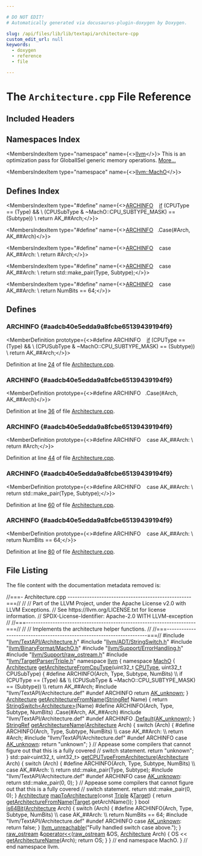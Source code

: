 ```yaml
---

# DO NOT EDIT!
# Automatically generated via docusaurus-plugin-doxygen by Doxygen.

slug: /api/files/lib/lib/textapi/architecture-cpp
custom_edit_url: null
keywords:
  - doxygen
  - reference
  - file

---
```





# The `Architecture.cpp` File Reference

<DoxygenPage pluginConfig={pluginConfig}>



## Included Headers

<IncludesList>
<IncludesListItem
  filePath="llvm/TextAPI/Architecture.h"
  permalink="/docs/api/files/include/include/llvm/include/llvm/textapi/architecture-h"
  isLocal="true" />
<IncludesListItem
  filePath="llvm/ADT/StringSwitch.h"
  permalink="/docs/api/files/include/include/llvm/include/llvm/adt/stringswitch-h"
  isLocal="true" />
<IncludesListItem
  filePath="llvm/BinaryFormat/MachO.h"
  permalink="/docs/api/files/include/include/llvm/include/llvm/binaryformat/macho-h"
  isLocal="true" />
<IncludesListItem
  filePath="llvm/Support/ErrorHandling.h"
  permalink="/docs/api/files/include/include/llvm/include/llvm/support/errorhandling-h"
  isLocal="true" />
<IncludesListItem
  filePath="llvm/Support/raw_ostream.h"
  permalink="/docs/api/files/include/include/llvm/include/llvm/support/raw-ostream-h"
  isLocal="true" />
<IncludesListItem
  filePath="llvm/TargetParser/Triple.h"
  permalink="/docs/api/files/include/include/llvm/include/llvm/targetparser/triple-h"
  isLocal="true" />
<IncludesListItem
  filePath="llvm/TextAPI/Architecture.def"
  permalink=""
  isLocal="true" />
</IncludesList>

## Namespaces Index

<MembersIndex>

<MembersIndexItem
  type="namespace"
  name={<><a href="/docs/api/namespaces/llvm">llvm</a></>}>
This is an optimization pass for GlobalISel generic memory operations. <a href="/docs/api/namespaces/llvm/#details">More...</a>
</MembersIndexItem>

<MembersIndexItem
  type="namespace"
  name={<><a href="/docs/api/namespaces/llvm/macho">llvm::MachO</a></>}>
</MembersIndexItem>

</MembersIndex>

## Defines Index

<MembersIndex>

<MembersIndexItem
  type="#define"
  name={<><a href="#aadcb40e5edda9a8fcbe65139439194f9">ARCHINFO</a>&nbsp;&nbsp;&nbsp;  <a href="/docs/api/files/lib/lib/passes/passbuilderbindings-cpp/#acdfbcf188e2d4a80837e89de2ccdffab">if</a> (CPUType == (Type) &amp;&amp;                                                     \\
      (CPUSubType &amp; ~MachO::CPU&#95;SUBTYPE&#95;MASK) == (Subtype))                    \\
    return AK&#95;##Arch;</>}>
</MembersIndexItem>

<MembersIndexItem
  type="#define"
  name={<><a href="#aadcb40e5edda9a8fcbe65139439194f9">ARCHINFO</a>&nbsp;&nbsp;&nbsp;.Case(#Arch, AK&#95;##Arch)</>}>
</MembersIndexItem>

<MembersIndexItem
  type="#define"
  name={<><a href="#aadcb40e5edda9a8fcbe65139439194f9">ARCHINFO</a>&nbsp;&nbsp;&nbsp;  case AK&#95;##Arch:                                                              \\
    return #Arch;</>}>
</MembersIndexItem>

<MembersIndexItem
  type="#define"
  name={<><a href="#aadcb40e5edda9a8fcbe65139439194f9">ARCHINFO</a>&nbsp;&nbsp;&nbsp;  case AK&#95;##Arch:                                                              \\
    return std::make&#95;pair(Type, Subtype);</>}>
</MembersIndexItem>

<MembersIndexItem
  type="#define"
  name={<><a href="#aadcb40e5edda9a8fcbe65139439194f9">ARCHINFO</a>&nbsp;&nbsp;&nbsp;  case AK&#95;##Arch:                                                              \\
    return NumBits == 64;</>}>
</MembersIndexItem>

</MembersIndex>


<SectionDefinition>

## Defines

### ARCHINFO {#aadcb40e5edda9a8fcbe65139439194f9}

<MemberDefinition
  prototype={<>#define ARCHINFO&nbsp;&nbsp;&nbsp;  <a href="/docs/api/files/lib/lib/passes/passbuilderbindings-cpp/#acdfbcf188e2d4a80837e89de2ccdffab">if</a> (CPUType == (Type) &amp;&amp;                                                     \\
      (CPUSubType &amp; ~MachO::CPU&#95;SUBTYPE&#95;MASK) == (Subtype))                    \\
    return AK&#95;##Arch;</>}>

Definition at line <a href="#l00024">24</a> of file <a href="/docs/api/files/lib/lib/textapi/architecture-cpp">Architecture.cpp</a>.
</MemberDefinition>

### ARCHINFO {#aadcb40e5edda9a8fcbe65139439194f9}

<MemberDefinition
  prototype={<>#define ARCHINFO&nbsp;&nbsp;&nbsp;.Case(#Arch, AK&#95;##Arch)</>}>

Definition at line <a href="#l00036">36</a> of file <a href="/docs/api/files/lib/lib/textapi/architecture-cpp">Architecture.cpp</a>.
</MemberDefinition>

### ARCHINFO {#aadcb40e5edda9a8fcbe65139439194f9}

<MemberDefinition
  prototype={<>#define ARCHINFO&nbsp;&nbsp;&nbsp;  case AK&#95;##Arch:                                                              \\
    return #Arch;</>}>

Definition at line <a href="#l00044">44</a> of file <a href="/docs/api/files/lib/lib/textapi/architecture-cpp">Architecture.cpp</a>.
</MemberDefinition>

### ARCHINFO {#aadcb40e5edda9a8fcbe65139439194f9}

<MemberDefinition
  prototype={<>#define ARCHINFO&nbsp;&nbsp;&nbsp;  case AK&#95;##Arch:                                                              \\
    return std::make&#95;pair(Type, Subtype);</>}>

Definition at line <a href="#l00060">60</a> of file <a href="/docs/api/files/lib/lib/textapi/architecture-cpp">Architecture.cpp</a>.
</MemberDefinition>

### ARCHINFO {#aadcb40e5edda9a8fcbe65139439194f9}

<MemberDefinition
  prototype={<>#define ARCHINFO&nbsp;&nbsp;&nbsp;  case AK&#95;##Arch:                                                              \\
    return NumBits == 64;</>}>

Definition at line <a href="#l00080">80</a> of file <a href="/docs/api/files/lib/lib/textapi/architecture-cpp">Architecture.cpp</a>.
</MemberDefinition>

</SectionDefinition>

## File Listing

The file content with the documentation metadata removed is:

<ProgramListing>

<Link id="l00001" /><CodeLine lineNumber="1"><span class="doxyHighlightComment">//===- Architecture.cpp ---------------------------------------------------===//</span></CodeLine>
<Link id="l00002" /><CodeLine lineNumber="2"><span class="doxyHighlightComment">//</span></CodeLine>
<Link id="l00003" /><CodeLine lineNumber="3"><span class="doxyHighlightComment">// Part of the LLVM Project, under the Apache License v2.0 with LLVM Exceptions.</span></CodeLine>
<Link id="l00004" /><CodeLine lineNumber="4"><span class="doxyHighlightComment">// See https://llvm.org/LICENSE.txt for license information.</span></CodeLine>
<Link id="l00005" /><CodeLine lineNumber="5"><span class="doxyHighlightComment">// SPDX-License-Identifier: Apache-2.0 WITH LLVM-exception</span></CodeLine>
<Link id="l00006" /><CodeLine lineNumber="6"><span class="doxyHighlightComment">//</span></CodeLine>
<Link id="l00007" /><CodeLine lineNumber="7"><span class="doxyHighlightComment">//===----------------------------------------------------------------------===//</span></CodeLine>
<Link id="l00008" /><CodeLine lineNumber="8"><span class="doxyHighlightComment">//</span></CodeLine>
<Link id="l00009" /><CodeLine lineNumber="9"><span class="doxyHighlightComment">// Implements the architecture helper functions.</span></CodeLine>
<Link id="l00010" /><CodeLine lineNumber="10"><span class="doxyHighlightComment">//</span></CodeLine>
<Link id="l00011" /><CodeLine lineNumber="11"><span class="doxyHighlightComment">//===----------------------------------------------------------------------===//</span></CodeLine>
<Link id="l00012" /><CodeLine lineNumber="12"></CodeLine>
<Link id="l00013" /><CodeLine lineNumber="13"><span class="doxyHighlightPreprocessor">#include &quot;<a href="/docs/api/files/include/include/llvm/include/llvm/textapi/architecture-h">llvm/TextAPI/Architecture.h</a>&quot;</span></CodeLine>
<Link id="l00014" /><CodeLine lineNumber="14"><span class="doxyHighlightPreprocessor">#include &quot;<a href="/docs/api/files/include/include/llvm/include/llvm/adt/stringswitch-h">llvm/ADT/StringSwitch.h</a>&quot;</span></CodeLine>
<Link id="l00015" /><CodeLine lineNumber="15"><span class="doxyHighlightPreprocessor">#include &quot;<a href="/docs/api/files/include/include/llvm/include/llvm/binaryformat/macho-h">llvm/BinaryFormat/MachO.h</a>&quot;</span></CodeLine>
<Link id="l00016" /><CodeLine lineNumber="16"><span class="doxyHighlightPreprocessor">#include &quot;<a href="/docs/api/files/include/include/llvm/include/llvm/support/errorhandling-h">llvm/Support/ErrorHandling.h</a>&quot;</span></CodeLine>
<Link id="l00017" /><CodeLine lineNumber="17"><span class="doxyHighlightPreprocessor">#include &quot;<a href="/docs/api/files/include/include/llvm/include/llvm/support/raw-ostream-h">llvm/Support/raw&#95;ostream.h</a>&quot;</span></CodeLine>
<Link id="l00018" /><CodeLine lineNumber="18"><span class="doxyHighlightPreprocessor">#include &quot;<a href="/docs/api/files/include/include/llvm/include/llvm/targetparser/triple-h">llvm/TargetParser/Triple.h</a>&quot;</span></CodeLine>
<Link id="l00019" /><CodeLine lineNumber="19"></CodeLine>
<Link id="l00020" /><CodeLine lineNumber="20"><span class="doxyHighlightKeyword">namespace </span><span class="doxyHighlight"><a href="/docs/api/namespaces/llvm">llvm</a> &#123;</span></CodeLine>
<Link id="l00021" /><CodeLine lineNumber="21"><span class="doxyHighlightKeyword">namespace </span><span class="doxyHighlight"><a href="/docs/api/namespaces/llvm/macho">MachO</a> &#123;</span></CodeLine>
<Link id="l00022" /><CodeLine lineNumber="22"></CodeLine>
<Link id="l00023" /><CodeLine lineNumber="23" lineLink="/docs/api/namespaces/llvm/macho/#ad65abe44485788236a56a6781189f1eb"><span class="doxyHighlight"><a href="/docs/api/namespaces/llvm/macho/#a70477e3fc02b7dbfd59604af47d88397">Architecture</a> <a href="/docs/api/namespaces/llvm/macho/#ad65abe44485788236a56a6781189f1eb">getArchitectureFromCpuType</a>(uint32&#95;t <a href="/docs/api/namespaces/llvm/macho/#af2acbc063e449084ba33f738a700ce47">CPUType</a>, uint32&#95;t CPUSubType) &#123;</span></CodeLine>
<Link id="l00024" /><CodeLine lineNumber="24"><span class="doxyHighlightPreprocessor">#define ARCHINFO(Arch, Type, Subtype, NumBits)                                 \\</span></CodeLine>
<Link id="l00025" /><CodeLine lineNumber="25"><span class="doxyHighlightPreprocessor">  if (CPUType == (Type) &amp;&amp;                                                     \\</span></CodeLine>
<Link id="l00026" /><CodeLine lineNumber="26"><span class="doxyHighlightPreprocessor">      (CPUSubType &amp; ~MachO::CPU&#95;SUBTYPE&#95;MASK) == (Subtype))                    \\</span></CodeLine>
<Link id="l00027" /><CodeLine lineNumber="27"><span class="doxyHighlightPreprocessor">    return AK&#95;##Arch;</span></CodeLine>
<Link id="l00028" /><CodeLine lineNumber="28"><span class="doxyHighlightPreprocessor">#include &quot;llvm/TextAPI/Architecture.def&quot;</span></CodeLine>
<Link id="l00029" /><CodeLine lineNumber="29"><span class="doxyHighlightPreprocessor">#undef ARCHINFO</span></CodeLine>
<Link id="l00030" /><CodeLine lineNumber="30"></CodeLine>
<Link id="l00031" /><CodeLine lineNumber="31"><span class="doxyHighlight">  </span><span class="doxyHighlightKeywordFlow">return</span><span class="doxyHighlight"> <a href="/docs/api/namespaces/llvm/macho/#a70477e3fc02b7dbfd59604af47d88397a3a18faffa4e9a399fd8bb06731321c83">AK&#95;unknown</a>;</span></CodeLine>
<Link id="l00032" /><CodeLine lineNumber="32"><span class="doxyHighlight">&#125;</span></CodeLine>
<Link id="l00033" /><CodeLine lineNumber="33"></CodeLine>
<Link id="l00034" /><CodeLine lineNumber="34" lineLink="/docs/api/namespaces/llvm/macho/#a10005555774b1ad4d2a65a0904f3c573"><span class="doxyHighlight"><a href="/docs/api/namespaces/llvm/macho/#a70477e3fc02b7dbfd59604af47d88397">Architecture</a> <a href="/docs/api/namespaces/llvm/macho/#a10005555774b1ad4d2a65a0904f3c573">getArchitectureFromName</a>(<a href="/docs/api/classes/llvm/stringref">StringRef</a> Name) &#123;</span></CodeLine>
<Link id="l00035" /><CodeLine lineNumber="35"><span class="doxyHighlight">  </span><span class="doxyHighlightKeywordFlow">return</span><span class="doxyHighlight"> <a href="/docs/api/classes/llvm/stringswitch">StringSwitch&lt;Architecture&gt;</a>(Name)</span></CodeLine>
<Link id="l00036" /><CodeLine lineNumber="36"><span class="doxyHighlightPreprocessor">#define ARCHINFO(Arch, Type, Subtype, NumBits) .Case(#Arch, AK&#95;##Arch)</span></CodeLine>
<Link id="l00037" /><CodeLine lineNumber="37"><span class="doxyHighlightPreprocessor">#include &quot;llvm/TextAPI/Architecture.def&quot;</span></CodeLine>
<Link id="l00038" /><CodeLine lineNumber="38"><span class="doxyHighlightPreprocessor">#undef ARCHINFO</span></CodeLine>
<Link id="l00039" /><CodeLine lineNumber="39"><span class="doxyHighlight">      .<a href="/docs/api/classes/llvm/stringswitch/#a7f0e82e8a818ca43926fceb49be81661">Default</a>(<a href="/docs/api/namespaces/llvm/macho/#a70477e3fc02b7dbfd59604af47d88397a3a18faffa4e9a399fd8bb06731321c83">AK&#95;unknown</a>);</span></CodeLine>
<Link id="l00040" /><CodeLine lineNumber="40"><span class="doxyHighlight">&#125;</span></CodeLine>
<Link id="l00041" /><CodeLine lineNumber="41"></CodeLine>
<Link id="l00042" /><CodeLine lineNumber="42" lineLink="/docs/api/namespaces/llvm/macho/#a2a0395d53f0485827bc5782c0b64a4e8"><span class="doxyHighlight"><a href="/docs/api/classes/llvm/stringref">StringRef</a> <a href="/docs/api/namespaces/llvm/macho/#a2a0395d53f0485827bc5782c0b64a4e8">getArchitectureName</a>(<a href="/docs/api/namespaces/llvm/macho/#a70477e3fc02b7dbfd59604af47d88397">Architecture</a> Arch) &#123;</span></CodeLine>
<Link id="l00043" /><CodeLine lineNumber="43"><span class="doxyHighlight">  </span><span class="doxyHighlightKeywordFlow">switch</span><span class="doxyHighlight"> (Arch) &#123;</span></CodeLine>
<Link id="l00044" /><CodeLine lineNumber="44"><span class="doxyHighlightPreprocessor">#define ARCHINFO(Arch, Type, Subtype, NumBits)                                 \\</span></CodeLine>
<Link id="l00045" /><CodeLine lineNumber="45"><span class="doxyHighlightPreprocessor">  case AK&#95;##Arch:                                                              \\</span></CodeLine>
<Link id="l00046" /><CodeLine lineNumber="46"><span class="doxyHighlightPreprocessor">    return #Arch;</span></CodeLine>
<Link id="l00047" /><CodeLine lineNumber="47"><span class="doxyHighlightPreprocessor">#include &quot;llvm/TextAPI/Architecture.def&quot;</span></CodeLine>
<Link id="l00048" /><CodeLine lineNumber="48"><span class="doxyHighlightPreprocessor">#undef ARCHINFO</span></CodeLine>
<Link id="l00049" /><CodeLine lineNumber="49"><span class="doxyHighlight">  </span><span class="doxyHighlightKeywordFlow">case</span><span class="doxyHighlight"> <a href="/docs/api/namespaces/llvm/macho/#a70477e3fc02b7dbfd59604af47d88397a3a18faffa4e9a399fd8bb06731321c83">AK&#95;unknown</a>:</span></CodeLine>
<Link id="l00050" /><CodeLine lineNumber="50"><span class="doxyHighlight">    </span><span class="doxyHighlightKeywordFlow">return</span><span class="doxyHighlight"> </span><span class="doxyHighlightStringLiteral">&quot;unknown&quot;</span><span class="doxyHighlight">;</span></CodeLine>
<Link id="l00051" /><CodeLine lineNumber="51"><span class="doxyHighlight">  &#125;</span></CodeLine>
<Link id="l00052" /><CodeLine lineNumber="52"></CodeLine>
<Link id="l00053" /><CodeLine lineNumber="53"><span class="doxyHighlight">  </span><span class="doxyHighlightComment">// Appease some compilers that cannot figure out that this is a fully covered</span></CodeLine>
<Link id="l00054" /><CodeLine lineNumber="54"><span class="doxyHighlight">  </span><span class="doxyHighlightComment">// switch statement.</span></CodeLine>
<Link id="l00055" /><CodeLine lineNumber="55"><span class="doxyHighlight">  </span><span class="doxyHighlightKeywordFlow">return</span><span class="doxyHighlight"> </span><span class="doxyHighlightStringLiteral">&quot;unknown&quot;</span><span class="doxyHighlight">;</span></CodeLine>
<Link id="l00056" /><CodeLine lineNumber="56"><span class="doxyHighlight">&#125;</span></CodeLine>
<Link id="l00057" /><CodeLine lineNumber="57"></CodeLine>
<Link id="l00058" /><CodeLine lineNumber="58" lineLink="/docs/api/namespaces/llvm/macho/#a355a6bd5d3a13447ba017b362d4f5ca8"><span class="doxyHighlight">std::pair&lt;uint32&#95;t, uint32&#95;t&gt; <a href="/docs/api/namespaces/llvm/macho/#a355a6bd5d3a13447ba017b362d4f5ca8">getCPUTypeFromArchitecture</a>(<a href="/docs/api/namespaces/llvm/macho/#a70477e3fc02b7dbfd59604af47d88397">Architecture</a> Arch) &#123;</span></CodeLine>
<Link id="l00059" /><CodeLine lineNumber="59"><span class="doxyHighlight">  </span><span class="doxyHighlightKeywordFlow">switch</span><span class="doxyHighlight"> (Arch) &#123;</span></CodeLine>
<Link id="l00060" /><CodeLine lineNumber="60"><span class="doxyHighlightPreprocessor">#define ARCHINFO(Arch, Type, Subtype, NumBits)                                 \\</span></CodeLine>
<Link id="l00061" /><CodeLine lineNumber="61"><span class="doxyHighlightPreprocessor">  case AK&#95;##Arch:                                                              \\</span></CodeLine>
<Link id="l00062" /><CodeLine lineNumber="62"><span class="doxyHighlightPreprocessor">    return std::make&#95;pair(Type, Subtype);</span></CodeLine>
<Link id="l00063" /><CodeLine lineNumber="63"><span class="doxyHighlightPreprocessor">#include &quot;llvm/TextAPI/Architecture.def&quot;</span></CodeLine>
<Link id="l00064" /><CodeLine lineNumber="64"><span class="doxyHighlightPreprocessor">#undef ARCHINFO</span></CodeLine>
<Link id="l00065" /><CodeLine lineNumber="65"><span class="doxyHighlight">  </span><span class="doxyHighlightKeywordFlow">case</span><span class="doxyHighlight"> <a href="/docs/api/namespaces/llvm/macho/#a70477e3fc02b7dbfd59604af47d88397a3a18faffa4e9a399fd8bb06731321c83">AK&#95;unknown</a>:</span></CodeLine>
<Link id="l00066" /><CodeLine lineNumber="66"><span class="doxyHighlight">    </span><span class="doxyHighlightKeywordFlow">return</span><span class="doxyHighlight"> std::make&#95;pair(0, 0);</span></CodeLine>
<Link id="l00067" /><CodeLine lineNumber="67"><span class="doxyHighlight">  &#125;</span></CodeLine>
<Link id="l00068" /><CodeLine lineNumber="68"></CodeLine>
<Link id="l00069" /><CodeLine lineNumber="69"><span class="doxyHighlight">  </span><span class="doxyHighlightComment">// Appease some compilers that cannot figure out that this is a fully covered</span></CodeLine>
<Link id="l00070" /><CodeLine lineNumber="70"><span class="doxyHighlight">  </span><span class="doxyHighlightComment">// switch statement.</span></CodeLine>
<Link id="l00071" /><CodeLine lineNumber="71"><span class="doxyHighlight">  </span><span class="doxyHighlightKeywordFlow">return</span><span class="doxyHighlight"> std::make&#95;pair(0, 0);</span></CodeLine>
<Link id="l00072" /><CodeLine lineNumber="72"><span class="doxyHighlight">&#125;</span></CodeLine>
<Link id="l00073" /><CodeLine lineNumber="73"></CodeLine>
<Link id="l00074" /><CodeLine lineNumber="74" lineLink="/docs/api/namespaces/llvm/macho/#ac65f424efa3af89c66f5c8ce5eaecc8c"><span class="doxyHighlight"><a href="/docs/api/namespaces/llvm/macho/#a70477e3fc02b7dbfd59604af47d88397">Architecture</a> <a href="/docs/api/namespaces/llvm/macho/#ac65f424efa3af89c66f5c8ce5eaecc8c">mapToArchitecture</a>(</span><span class="doxyHighlightKeyword">const</span><span class="doxyHighlight"> <a href="/docs/api/classes/llvm/triple">Triple</a> &amp;<a href="/docs/api/classes/llvm/macho/target">Target</a>) &#123;</span></CodeLine>
<Link id="l00075" /><CodeLine lineNumber="75"><span class="doxyHighlight">  </span><span class="doxyHighlightKeywordFlow">return</span><span class="doxyHighlight"> <a href="/docs/api/namespaces/llvm/macho/#a10005555774b1ad4d2a65a0904f3c573">getArchitectureFromName</a>(<a href="/docs/api/classes/llvm/macho/target">Target</a>.getArchName());</span></CodeLine>
<Link id="l00076" /><CodeLine lineNumber="76"><span class="doxyHighlight">&#125;</span></CodeLine>
<Link id="l00077" /><CodeLine lineNumber="77"></CodeLine>
<Link id="l00078" /><CodeLine lineNumber="78" lineLink="/docs/api/namespaces/llvm/macho/#a50d5f7cc308bf35bae8e79660f273dfa"><span class="doxyHighlightKeywordType">bool</span><span class="doxyHighlight"> <a href="/docs/api/namespaces/llvm/macho/#a50d5f7cc308bf35bae8e79660f273dfa">is64Bit</a>(<a href="/docs/api/namespaces/llvm/macho/#a70477e3fc02b7dbfd59604af47d88397">Architecture</a> Arch) &#123;</span></CodeLine>
<Link id="l00079" /><CodeLine lineNumber="79"><span class="doxyHighlight">  </span><span class="doxyHighlightKeywordFlow">switch</span><span class="doxyHighlight"> (Arch) &#123;</span></CodeLine>
<Link id="l00080" /><CodeLine lineNumber="80"><span class="doxyHighlightPreprocessor">#define ARCHINFO(Arch, Type, Subtype, NumBits)                                 \\</span></CodeLine>
<Link id="l00081" /><CodeLine lineNumber="81"><span class="doxyHighlightPreprocessor">  case AK&#95;##Arch:                                                              \\</span></CodeLine>
<Link id="l00082" /><CodeLine lineNumber="82"><span class="doxyHighlightPreprocessor">    return NumBits == 64;</span></CodeLine>
<Link id="l00083" /><CodeLine lineNumber="83"><span class="doxyHighlightPreprocessor">#include &quot;llvm/TextAPI/Architecture.def&quot;</span></CodeLine>
<Link id="l00084" /><CodeLine lineNumber="84"><span class="doxyHighlightPreprocessor">#undef ARCHINFO</span></CodeLine>
<Link id="l00085" /><CodeLine lineNumber="85"><span class="doxyHighlight">  </span><span class="doxyHighlightKeywordFlow">case</span><span class="doxyHighlight"> <a href="/docs/api/namespaces/llvm/macho/#a70477e3fc02b7dbfd59604af47d88397a3a18faffa4e9a399fd8bb06731321c83">AK&#95;unknown</a>:</span></CodeLine>
<Link id="l00086" /><CodeLine lineNumber="86"><span class="doxyHighlight">    </span><span class="doxyHighlightKeywordFlow">return</span><span class="doxyHighlight"> </span><span class="doxyHighlightKeyword">false</span><span class="doxyHighlight">;</span></CodeLine>
<Link id="l00087" /><CodeLine lineNumber="87"><span class="doxyHighlight">  &#125;</span></CodeLine>
<Link id="l00088" /><CodeLine lineNumber="88"></CodeLine>
<Link id="l00089" /><CodeLine lineNumber="89"><span class="doxyHighlight">  <a href="/docs/api/files/include/include/llvm/include/llvm/support/errorhandling-h/#ace243f5c25697a1107cce46626b3dc94">llvm&#95;unreachable</a>(</span><span class="doxyHighlightStringLiteral">&quot;Fully handled switch case above.&quot;</span><span class="doxyHighlight">);</span></CodeLine>
<Link id="l00090" /><CodeLine lineNumber="90"><span class="doxyHighlight">&#125;</span></CodeLine>
<Link id="l00091" /><CodeLine lineNumber="91"></CodeLine>
<Link id="l00092" /><CodeLine lineNumber="92" lineLink="/docs/api/namespaces/llvm/macho/#ac1a67dc2ed4b20506236a3f656c1b506"><span class="doxyHighlight"><a href="/docs/api/classes/llvm/raw-ostream">raw&#95;ostream</a> &amp;<a href="/docs/api/namespaces/llvm/macho/#ac1a67dc2ed4b20506236a3f656c1b506">operator&lt;&lt;</a>(<a href="/docs/api/classes/llvm/raw-ostream">raw&#95;ostream</a> &amp;OS, <a href="/docs/api/namespaces/llvm/macho/#a70477e3fc02b7dbfd59604af47d88397">Architecture</a> Arch) &#123;</span></CodeLine>
<Link id="l00093" /><CodeLine lineNumber="93"><span class="doxyHighlight">  OS &lt;&lt; <a href="/docs/api/namespaces/llvm/macho/#a2a0395d53f0485827bc5782c0b64a4e8">getArchitectureName</a>(Arch);</span></CodeLine>
<Link id="l00094" /><CodeLine lineNumber="94"><span class="doxyHighlight">  </span><span class="doxyHighlightKeywordFlow">return</span><span class="doxyHighlight"> OS;</span></CodeLine>
<Link id="l00095" /><CodeLine lineNumber="95"><span class="doxyHighlight">&#125;</span></CodeLine>
<Link id="l00096" /><CodeLine lineNumber="96"></CodeLine>
<Link id="l00097" /><CodeLine lineNumber="97"><span class="doxyHighlight">&#125; </span><span class="doxyHighlightComment">// end namespace MachO.</span></CodeLine>
<Link id="l00098" /><CodeLine lineNumber="98"><span class="doxyHighlight">&#125; </span><span class="doxyHighlightComment">// end namespace llvm.</span></CodeLine>

</ProgramListing>


</DoxygenPage>
